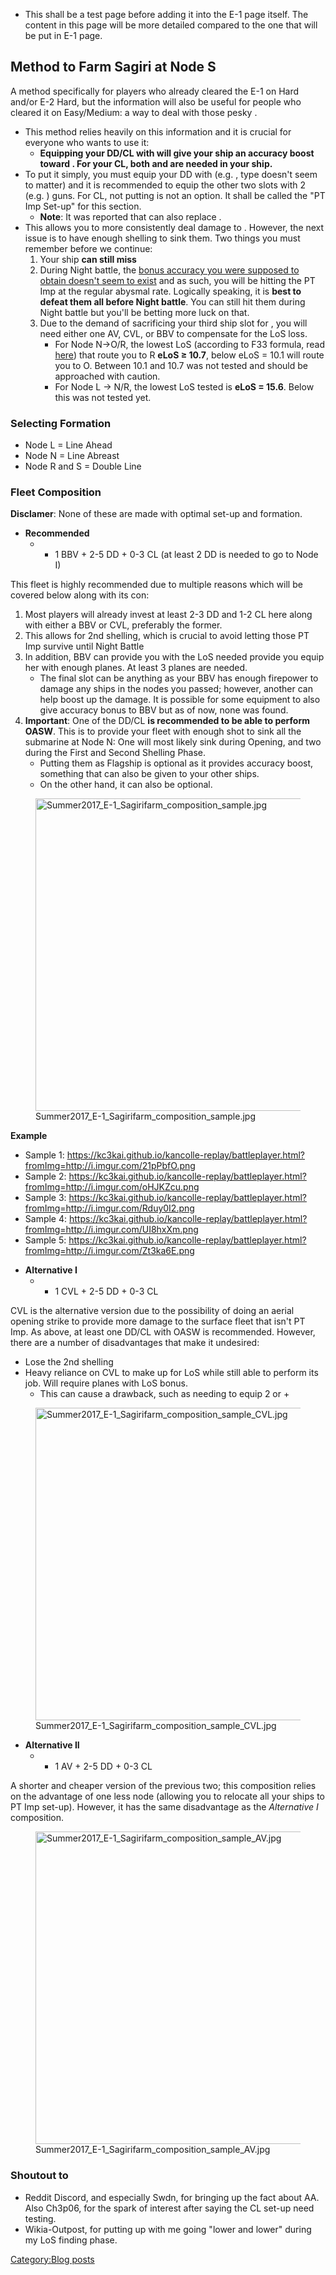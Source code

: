 *This shall be a test page before adding it into the E-1 page itself. The content in this page will be more detailed compared to the one that will be put in E-1 page.

==Method to Farm Sagiri at Node S==

A method specifically for players who already cleared the E-1 on Hard and/or E-2 Hard, but the information will also be useful for people who cleared it on Easy/Medium: a way to deal with those pesky {{ShipLink|PT Imp Pack}}.
*This method relies heavily on this information and it is crucial for everyone who wants to use it:
**'''Equipping your DD/CL with {{GreenGunMG}} will give your ship an accuracy boost toward {{ShipLink|PT Imp Pack}}. For your CL, both {{GreenGunMG}} and {{GreenGunDP}} are needed in your ship.'''
*To put it simply, you must equip your DD with {{GreenGunMG}} (e.g. {{EquipmentLink|25mm Twin Autocannon Mount}}, type doesn't seem to matter) and it is recommended to equip the other two slots with 2 {{GreenGunDP}} (e.g. {{EquipmentLink|12.7cm Twin High-angle Gun Mount}}) guns. For CL, not putting {{GreenGunDP}} is not an option. It shall be called the "PT Imp Set-up" for this section.
**'''Note''': It was reported that {{EquipmentLink|Skilled Lookouts}} can also replace {{GreenGunMG}}.
*This allows you to more consistently deal damage to {{ShipLink|PT Imp Pack}}. However, the next issue is to have enough shelling to sink them. Two things you must remember before we continue:
*#Your ship '''can still miss'''
*#During Night battle, the <u>bonus accuracy you were supposed to obtain doesn't seem to exist</u> and as such, you will be hitting the PT Imp at the regular abysmal rate. Logically speaking, it is '''best to defeat them all before Night battle'''. You can still hit them during Night battle but you'll be betting more luck on that.
*#Due to the demand of sacrificing your third ship slot for {{GreenGunMG}}, you will need either one AV, CVL, or BBV to compensate for the LoS loss.
*#*For Node N->O/R, the lowest LoS (according to F33 formula, read [[Line_of_Sight|here]]) that route you to R '''eLoS ≥ 10.7''', below eLoS = 10.1 will route you to O. Between 10.1 and 10.7 was not tested and should be approached with caution.
*#*For Node L -> N/R, the lowest LoS tested is '''eLoS = 15.6'''. Below this was not tested yet.
===Selecting Formation===
*Node L = Line Ahead
*Node N = Line Abreast
*Node R and S = Double Line
===Fleet Composition===
'''Disclamer''': None of these are made with optimal set-up and formation.
*'''Recommended'''
**{{Event/Route|I|blue|J|blue|L|red|N|red|R|red|S|red}}
***1 BBV + 2-5 DD + 0-3 CL (at least 2 DD is needed to go to Node I)

This fleet is highly recommended due to multiple reasons which will be covered below along with its con:
#Most players will already invest at least 2-3 DD and 1-2 CL here along with either a BBV or CVL, preferably the former.
#This allows for 2nd shelling, which is crucial to avoid letting those PT Imp survive until Night Battle
#In addition, BBV can provide you with the LoS needed provide you equip her with enough planes. At least 3 planes are needed.
#*The final slot can be anything as your BBV has enough firepower to damage any ships in the nodes you passed; however, another {{RedGunHeavy}} can help boost up the damage. It is possible for some equipment to also give accuracy bonus to BBV but as of now, none was found.
#'''Important''': One of the DD/CL '''is recommended to be able to perform OASW'''. This is to provide your fleet with enough shot to sink all the submarine at Node N: One will most likely sink during Opening, and two during the First and Second Shelling Phase.
#*Putting them as Flagship is optional as it provides accuracy boost, something that can also be given to your other ships.
#*On the other hand, it can also be optional.

[[File:Summer2017_E-1_Sagirifarm_composition_sample.jpg|500px|center]]

'''Example'''
*Sample 1: https://kc3kai.github.io/kancolle-replay/battleplayer.html?fromImg=http://i.imgur.com/21pPbfO.png
*Sample 2: https://kc3kai.github.io/kancolle-replay/battleplayer.html?fromImg=http://i.imgur.com/oHJKZcu.png
*Sample 3: https://kc3kai.github.io/kancolle-replay/battleplayer.html?fromImg=http://i.imgur.com/Rduy0I2.png
*Sample 4: https://kc3kai.github.io/kancolle-replay/battleplayer.html?fromImg=http://i.imgur.com/UI8hxXm.png
*Sample 5: https://kc3kai.github.io/kancolle-replay/battleplayer.html?fromImg=http://i.imgur.com/Zt3ka6E.png

*'''Alternative I'''
**{{Event/Route|I|blue|J|blue|L|red|N|red|R|red|S|red}}
***1 CVL + 2-5 DD + 0-3 CL

CVL is the alternative version due to the possibility of doing an aerial opening strike to provide more damage to the surface fleet that isn't PT Imp. As above, at least one DD/CL with OASW is recommended. However, there are a number of disadvantages that make it undesired:
*Lose the 2nd shelling
*Heavy reliance on CVL to make up for LoS while still able to perform its job. Will require planes with LoS bonus.
**This can cause a drawback, such as needing to equip 2 {{EquipmentLink|Saiun}} or {{EquipmentLink|Saiun}} + {{EquipmentLink|Type 2 Reconnaissance Aircraft}}
[[File:Summer2017_E-1_Sagirifarm_composition_sample_CVL.jpg|500px|center]]
*'''Alternative II'''
**{{Event/Route|I|blue|J|blue|L|red|R|red|S|red}}
***1 AV + 2-5 DD + 0-3 CL

A shorter and cheaper version of the previous two; this composition relies on the advantage of one less node (allowing you to relocate all your ships to PT Imp set-up). However, it has the same disadvantage as the ''Alternative I'' composition.

[[File:Summer2017_E-1_Sagirifarm_composition_sample_AV.jpg|500px|center]]

===Shoutout to===
*Reddit Discord, and especially Swdn, for bringing up the fact about AA. Also Ch3p06, for the spark of interest after saying the CL set-up need testing.
*Wikia-Outpost, for putting up with me going "lower and lower" during my LoS finding phase.
[[Category:Blog posts]]